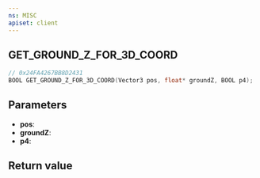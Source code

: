 ```yaml
---
ns: MISC
apiset: client
---
```

## GET_GROUND_Z_FOR_3D_COORD

```c
// 0x24FA4267BB8D2431
BOOL GET_GROUND_Z_FOR_3D_COORD(Vector3 pos, float* groundZ, BOOL p4);
```


## Parameters
* **pos**:
* **groundZ**:
* **p4**:

## Return value